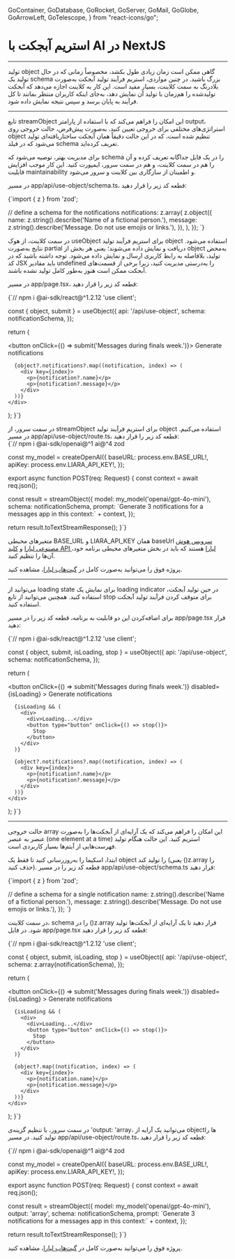   GoContainer,
  GoDatabase,
  GoRocket,
  GoServer,
  GoMail,
  GoGlobe,
  GoArrowLeft,
  GoTelescope,
} from "react-icons/go";


<Layout>
<Head>
<title>مستندات استریم آبجکت با AI در NextJS - لیارا</title>
<meta property="og:title" content="مستندات خدمات رایانش ابری لیارا" />
<meta property="og:description" content="مستندات مربوط به آشنایی با نحوه استریم object یا آبجکت (شی) با استفاده از سرویس هوش مصنوعی لیارا و فریم‌ورک NextJS"  />
</Head>


#  استریم آبجکت با AI در NextJS
<hr className="mb-2" />

تولید object گاهی ممکن است زمان زیادی طول بکشد، مخصوصاً زمانی که در حال تولید یک schema بزرگ باشید.
در چنین مواردی، استریم فرآیند تولید آبجکت به‌صورت بلادرنگ به سمت کلاینت، بسیار مفید است.
این کار به کلاینت اجازه می‌دهد که آبجکت تولیدشده را هم‌زمان با تولید آن نمایش دهد، به‌جای اینکه کاربران منتظر بمانند تا کل فرآیند به پایان برسد و سپس نتیجه نمایش داده شود.

<hr className="mb-2" />
<Section id='object-mode' title='حالت آبجکت' />

تابع <Important>streamObject</Important> این امکان را فراهم می‌کند که با استفاده از پارامتر <Important>output</Important>، استراتژی‌های مختلفی برای خروجی تعیین کنید.
به‌صورت پیش‌فرض، حالت خروجی روی <Important>object</Important> تنظیم شده است، که در این حالت دقیقاً همان آبجکت ساختاریافته‌ای تولید می‌شود که در فیلد <Important>schema</Important> تعریف کرده‌اید.

<Section id='schema' title='اسکیما' />

برای مدیریت بهتر، توصیه می‌شود که schema را در یک فایل جداگانه تعریف کرده و آن را هم در سمت کلاینت، و هم در سمت سرور، ایمپورت کنید.
این کار موجب افزایش قابلیت maintainability و اطمینان از سازگاری بین کلاینت و سرور می‌شود.
<div className="h-2" />

در مسیر <Important>app/api/use-object/schema.ts</Important>، قطعه کد زیر را قرار دهید: 

<div className="h-2" />
<div dir='ltr'>
    <Highlight className="js">
        {`import { z } from 'zod';

// define a schema for the notifications
  notifications: z.array(
    z.object({
      name: z.string().describe('Name of a fictional person.'),
      message: z.string().describe('Message. Do not use emojis or links.'),
    }),
  ),
});
`}
    </Highlight>
</div>
<div className="h-2" />

<Section id='client' title='کلاینت' />

در سمت کلاینت، از هوک <Important>useObject</Important> برای استریم فرآیند تولید object استفاده می‌شود.
نتایج به‌صورت partial دریافت و نمایش داده می‌شوند؛ یعنی هر بخش از object به‌محض تولید، بلافاصله به رابط کاربری ارسال و نمایش داده می‌شود.
توجه داشته باشید که در کد JSX باید مقادیر <Important>undefined</Important> را به‌درستی مدیریت کنید، زیرا برخی از قسمت‌های آبجکت ممکن است هنوز به‌طور کامل تولید نشده باشند.

<div className="h-2" />

در مسیر <Important>app/page.tsx</Important>، قطعه کد زیر را قرار دهید: 


<div className="h-2" />
<div dir='ltr'>
    <Highlight className="js">
        {`// npm i @ai-sdk/react@^1.2.12
'use client';


  const { object, submit } = useObject({
    api: '/api/use-object',
    schema: notificationSchema,
  });

  return (
    <div>
      <button onClick={() => submit('Messages during finals week.')}>
        Generate notifications
      </button>

      {object?.notifications?.map((notification, index) => (
        <div key={index}>
          <p>{notification?.name}</p>
          <p>{notification?.message}</p>
        </div>
      ))}
    </div>
  );
}`}
    </Highlight>
</div>

<Section id='server' title='سرور' />
در سمت سرور، از <Important>streamObject</Important> برای استریم فرآیند تولید object استفاده می‌کنیم.
در مسیر <Important>app/api/use-object/route.ts</Important>، قطعه کد زیر را قرار دهید:

<div className="h-2" />
<div dir='ltr'>
    <Highlight className="js">
        {`// npm i @ai-sdk/openai@^1 ai@^4 zod


const my_model = createOpenAI({
  baseURL: process.env.BASE_URL!,
  apiKey: process.env.LIARA_API_KEY!,
});


export async function POST(req: Request) {
  const context = await req.json();

  const result = streamObject({
    model: my_model('openai/gpt-4o-mini'),
    schema: notificationSchema,
    prompt:
      \`Generate 3 notifications for a messages app in this context:\` + context,
  });

  return result.toTextStreamResponse();
}`}
    </Highlight>
</div>

<Alert variant="info">
<p>
متغیرهای محیطی <Important>BASE_URL</Important> و <Important>LIARA_API_KEY</Important> همان baseUrl <a href="https://liara.ir/products/ai/" className="text-[#2196f3]">سرویس هوش مصنوعی لیارا</a> و <a href="/references/api/about/#api-access-key" className="text-[#2196f3]">کلید API لیارا</a> هستند که باید در بخش متغیرهای محیطی برنامه خود، آن‌ها را تنظیم کنید. 
</p>
</Alert>
<Alert variant="success">
<p>
پروژه فوق را می‌توانید به‌صورت کامل در <a href="https://github.com/liara-cloud/ai-sdk-examples/tree/master/NextJS/stream-object-(object-mode)" className="text-[#2196f3]">گیت‌هاب لیارا</a>، مشاهده کنید. 
</p>
</Alert>

<hr className="mb-2" />
<Section id='loading-state-and-stopping-the-stream' title='state بارگذاری و توقف استریم' />

می‌توانید از loading state برای نمایش یک loading indicator در حین تولید آبجکت، استفاده کنید.
همچنین می‌توانید از تابع <Important>stop</Important> برای متوقف کردن فرآیند تولید آبجکت استفاده کنید.

<div className="h-2" />

برای اضافه‌کردن این دو قابلیت به برنامه، قطعه کد زیر را در مسیر <Important>app/page.tsx</Important> قرار دهید:

<div className="h-2" />
<div dir='ltr'>
    <Highlight className="js">
        {`// npm i @ai-sdk/react@^1.2.12
'use client';


  const { object, submit, isLoading, stop } = useObject({
    api: '/api/use-object',
    schema: notificationSchema,
  });

  return (
    <div>
      <button
        onClick={() => submit('Messages during finals week.')}
        disabled={isLoading}
      >
        Generate notifications
      </button>

      {isLoading && (
        <div>
          <div>Loading...</div>
          <button type="button" onClick={() => stop()}>
            Stop
          </button>
        </div>
      )}

      {object?.notifications?.map((notification, index) => (
        <div key={index}>
          <p>{notification?.name}</p>
          <p>{notification?.message}</p>
        </div>
      ))}
    </div>
  );
}`}
    </Highlight>
</div>


<hr className="mb-2" />
<Section id='array-mode' title='حالت Array' />

حالت خروجی <Important>array</Important> این امکان را فراهم می‌کند که یک آرایه‌ای از آبجکت‌ها را به‌صورت عنصر به عنصر (one element at a time) استریم کنید.
این حالت هنگام تولید فهرست‌هایی از آیتم‌ها بسیار کاربردی است.

<Section id='schema-1' title='اسکیما' />

ابتدا، اسکیما را به‌روزرسانی کنید تا فقط یک object را تولید کند (یعنی <Important>()z.array</Important> را حذف کنید).
قطعه کد زیر را در مسیر <Important>app/api/use-object/schema.ts</Important> قرار دهید:

<div className="h-2" />
<div dir='ltr'>
    <Highlight className="js">
        {`import { z } from 'zod';

// define a schema for a single notification
  name: z.string().describe('Name of a fictional person.'),
  message: z.string().describe('Message. Do not use emojis or links.'),
});
`}
    </Highlight>
</div>


<Section id='client-1' title='کلاینت' />

در سمت کلاینت، schema را در <Important>()z.array</Important> قرار دهید تا یک آرایه‌ای از آبجکت‌ها تولید شود.
در فایل <Important>app/page.tsx</Important> قطعه کد زیر را قرار دهید: 

<div className="h-2" />
<div dir='ltr'>
    <Highlight className="js">
        {`// npm i @ai-sdk/react@^1.2.12
'use client';



  const { object, submit, isLoading, stop } = useObject({
    api: '/api/use-object',
    schema: z.array(notificationSchema),
  });

  return (
    <div>
      <button
        onClick={() => submit('Messages during finals week.')}
        disabled={isLoading}
      >
        Generate notifications
      </button>

      {isLoading && (
        <div>
          <div>Loading...</div>
          <button type="button" onClick={() => stop()}>
            Stop
          </button>
        </div>
      )}

      {object?.map((notification, index) => (
        <div key={index}>
          <p>{notification.name}</p>
          <p>{notification.message}</p>
        </div>
      ))}
    </div>
  );
}`}
    </Highlight>
</div>

<Section id='server-1' title='سرور' />


در سمت سرور، با تنظیم گزینه‌ی <Important>'output: 'array</Important>، می‌توانید یک آرایه از objectها را تولید کنید.
در مسیر <Important>app/api/use-object/route.ts</Important>، قطعه کد زیر را قرار دهید: 


<div className="h-2" />
<div dir='ltr'>
    <Highlight className="js">
        {`// npm i @ai-sdk/openai@^1 ai@^4 zod


const my_model = createOpenAI({
  baseURL: process.env.BASE_URL!,
  apiKey: process.env.LIARA_API_KEY!,
});


export async function POST(req: Request) {
  const context = await req.json();

  const result = streamObject({
    model: my_model('openai/gpt-4o-mini'),
    output: 'array',
    schema: notificationSchema,
    prompt:
      \`Generate 3 notifications for a messages app in this context:\` + context,
  });

  return result.toTextStreamResponse();
}`}
    </Highlight>
</div>
<div className="h-2" />

<Alert variant="success">
<p>
پروژه فوق را می‌توانید به‌صورت کامل در <a href="https://github.com/liara-cloud/ai-sdk-examples/tree/master/NextJS/stream-object-(array-mode)" className="text-[#2196f3]">گیت‌هاب لیارا</a>، مشاهده کنید. 
</p>
</Alert>

</Layout>